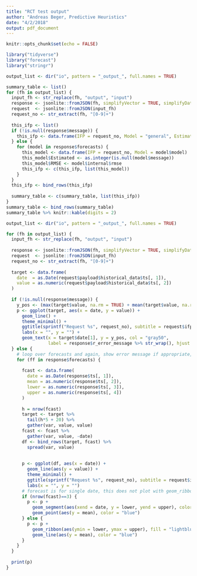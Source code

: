 ```yaml
---
title: "RCT test output"
author: "Andreas Beger, Predictive Heuristics"
date: "4/2/2018"
output: pdf_document
---
```


```r
knitr::opts_chunk$set(echo = FALSE)

library("tidyverse")
library("forecast")
library("stringr")
```

```r
output_list <- dir("io", pattern = "_output_", full.names = TRUE)

summary_table <- list()
for (fh in output_list) {
  input_fh <- str_replace(fh, "output", "input")
  response <- jsonlite::fromJSON(fh, simplifyVector = TRUE, simplifyDataFrame = FALSE)
  request  <- jsonlite::fromJSON(input_fh)
  request_no <- str_extract(fh, "[0-9]+")
  
  this_ifp <- list()
  if (!is.null(response$message)) {
    this_ifp <- data.frame(IFP = request_no, Model = "general", Estimated = 0, RMSE = NA)
  } else {
    for (model in response$forecasts) {
      this_model <- data.frame(IFP = request_no, Model = model$model)
      this_model$Estimated <- as.integer(is.null(model$message))
      this_model$RMSE <- model$internal$rmse
      this_ifp <- c(this_ifp, list(this_model))
    }
  }
  this_ifp <- bind_rows(this_ifp)
  
  summary_table <- c(summary_table, list(this_ifp))
}
summary_table <- bind_rows(summary_table)
summary_table %>% knitr::kable(digits = 2)
```


```r
output_list <- dir("io", pattern = "_output_", full.names = TRUE)

for (fh in output_list) {
  input_fh <- str_replace(fh, "output", "input")
  
  response <- jsonlite::fromJSON(fh, simplifyVector = TRUE, simplifyDataFrame = FALSE)
  request  <- jsonlite::fromJSON(input_fh)
  request_no <- str_extract(fh, "[0-9]+")
  
  target <- data.frame(
    date  = as.Date(request$payload$historical_data$ts[, 1]),
    value = as.numeric(request$payload$historical_data$ts[, 2])
  )
  
  if (!is.null(response$message)) {
    y_pos <- (max(target$value, na.rm = TRUE) + mean(target$value, na.rm = TRUE)) / 2
    p <- ggplot(target, aes(x = date, y = value)) +
      geom_line() +
      theme_minimal() +
      ggtitle(sprintf("Request %s", request_no), subtitle = request$ifp$name) +
      labs(x = "", y = "") +
      geom_text(x = target$date[1], y = y_pos, col = "gray50",
                label = response$r_error_message %>% str_wrap(), hjust = 0)
  } else {
    # loop over forecasts and again, show error message if appropriate, else plot
    for (ff in response$forecasts) {
      
      fcast <- data.frame(
        date = as.Date(response$ts[, 1]),
        mean = as.numeric(response$ts[, 2]),
        lower = as.numeric(response$ts[, 3]),
        upper = as.numeric(response$ts[, 4])
      )
      
      h = nrow(fcast)
      target <- target %>% 
        tail(h*5 + 20) %>%
        gather(var, value, value)
      fcast <- fcast %>%
        gather(var, value, -date)
      df <- bind_rows(target, fcast) %>%
        spread(var, value)
      
      
      p <- ggplot(df, aes(x = date)) +
        geom_line(aes(y = value)) + 
        theme_minimal() +
        ggtitle(sprintf("Request %s", request_no), subtitle = request$ifp$name) +
        labs(x = "", y = "")
      # forecast is for single date, this does not plot with geom_ribbon
      if (nrow(fcast)==3) {
        p <- p + 
          geom_segment(aes(xend = date, y = lower, yend = upper), color = "lightblue") +
          geom_point(aes(y = mean), color = "blue")
      } else {
        p <- p + 
          geom_ribbon(aes(ymin = lower, ymax = upper), fill = "lightblue") +
          geom_line(aes(y = mean), color = "blue")
      }
    }
  }
  
  print(p)
}
```

